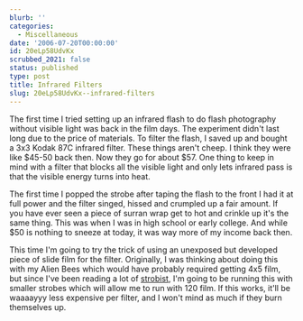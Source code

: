 ```yaml
---
blurb: ''
categories:
  - Miscellaneous
date: '2006-07-20T00:00:00'
id: 20eLp58UdvKx
scrubbed_2021: false
status: published
type: post
title: Infrared Filters
slug: 20eLp58UdvKx--infrared-filters
---
```


The first time I tried setting up an infrared flash to do flash
photography without visible light was back in the film days. The
experiment didn't last long due to the price of materials. To
filter the flash, I saved up and bought a 3x3 Kodak 87C infrared
filter. These things aren't cheep. I think they were like $45-50
back then. Now they go for about $57. One thing to keep in mind
with a filter that blocks all the visible light and only lets
infrared pass is that the visible energy turns into heat.

The first time I popped the strobe after taping the flash to the
front I had it at full power and the filter singed, hissed and
crumpled up a fair amount. If you have ever seen a piece of surran
wrap get to hot and crinkle up it's the same thing. This was when I
was in high school or early college. And while $50 is nothing to
sneeze at today, it was way more of my income back then.

This time I'm going to try the trick of using an unexposed but
developed piece of slide film for the filter. Originally, I was
thinking about doing this with my Alien Bees which would have
probably required getting 4x5 film, but since I've been reading a
lot of [strobist](http://strobist.blogspot.com/), I'm going to be
running this with smaller strobes which will allow me to run with
120 film. If this works, it'll be waaaayyy less expensive per
filter, and I won't mind as much if they burn themselves up.
